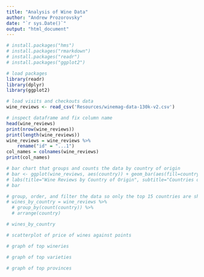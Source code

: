 ```yaml
---
title: "Analysis of Wine Data"
author: "Andrew Prozorovsky"
date: "`r sys.Date()`"
output: "html_document"
---
```


```r
# install.packages("hms")
# install.packages("rmarkdown")
# install.packages("readr")
# install.packages("ggplot2")
```

```r
# load packages
library(readr)
library(dplyr)
library(ggplot2)
```

```r
# load visits and checkouts data
wine_reviews <- read_csv('Resources/winemag-data-130k-v2.csv')
```

```r
# inspect dataframe and fix column name
head(wine_reviews)
print(nrow(wine_reviews))
print(length(wine_reviews))
wine_reviews = wine_reviews %>%
    rename("id" = "...1")
col_names = colnames(wine_reviews)
print(col_names)
```

```r
# bar chart that groups and counts the data by country of origin
# bar <- ggplot(wine_reviews, aes(country)) + geom_bar(aes(fill=country)) + 
# labs(title="Wine Reviews by Country of Origin", subtitle="Countries of origin for wines in reviews df")
# bar
```

```r
# group, order, and filter the data so only the top 15 countries are shown on the chart
# wines_by_country = wine_reviews %>%
  # group_by(count(country)) %>%
  # arrange(country)

# wines_by_country
```

```r
# scatterplot of price of wines against points

```

```r
# graph of top wineries

```

```r
# graph of top varieties

```


```r
# graph of top provinces

```